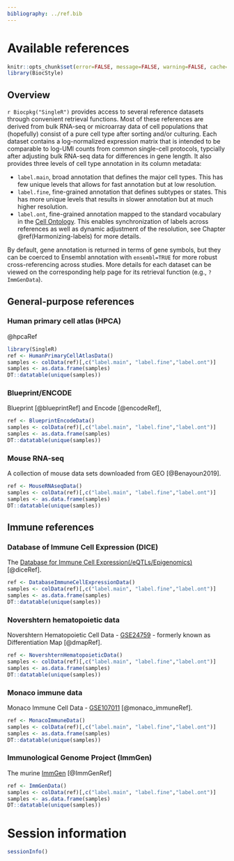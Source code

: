 ```yaml
---
bibliography: ../ref.bib
---
```


# Available references

```r
knitr::opts_chunk$set(error=FALSE, message=FALSE, warning=FALSE, cache=TRUE)
library(BiocStyle)
```

## Overview

`r Biocpkg("SingleR")` provides access to several reference datasets through convenient retrieval functions.
Most of these references are derived from bulk RNA-seq or microarray data of cell populations
that (hopefully) consist of a pure cell type after sorting and/or culturing.
Each dataset contains a log-normalized expression matrix that is intended to be comparable 
to log-UMI counts from common single-cell protocols,
typcially after adjusting bulk RNA-seq data for differences in gene length.
It also provides three levels of cell type annotation in its column metadata:

- `label.main`, broad annotation that defines the major cell types.
This has few unique levels that allows for fast annotation but at low resolution.
- `label.fine`, fine-grained annotation that defines subtypes or states.
This has more unique levels that results in slower annotation but at much higher resolution.
- `label.ont`, fine-grained annotation mapped to the standard vocabulary in the [Cell Ontology](https://www.ebi.ac.uk/ols/ontologies/cl).
This enables synchronization of labels across references as well as dynamic adjustment of the resolution,
see Chapter \@ref(Harmonizing-labels) for more details.

By default, gene annotation is returned in terms of gene symbols,
but they can be coerced to Ensembl annotation with `ensembl=TRUE` for more robust cross-referencing across studies.
More details for each dataset can be viewed on the corresponding help page for its retrieval function (e.g., `?ImmGenData`).

## General-purpose references

### Human primary cell atlas (HPCA)

@hpcaRef
  
```r
library(SingleR)
ref <- HumanPrimaryCellAtlasData()
samples <- colData(ref)[,c("label.main", "label.fine","label.ont")]
samples <- as.data.frame(samples)
DT::datatable(unique(samples))
```

### Blueprint/ENCODE

Blueprint [@blueprintRef] and Encode [@encodeRef],

```r
ref <- BlueprintEncodeData()
samples <- colData(ref)[,c("label.main", "label.fine","label.ont")]
samples <- as.data.frame(samples)
DT::datatable(unique(samples))
```

### Mouse RNA-seq

A collection of mouse data sets downloaded from GEO [@Benayoun2019].

```r
ref <- MouseRNAseqData()
samples <- colData(ref)[,c("label.main", "label.fine","label.ont")]
samples <- as.data.frame(samples)
DT::datatable(unique(samples))
```

## Immune references

### Database of Immune Cell Expression (DICE)

The [Database for Immune Cell Expression(/eQTLs/Epigenomics)](https://dice-database.org) [@diceRef].

```r
ref <- DatabaseImmuneCellExpressionData()
samples <- colData(ref)[,c("label.main", "label.fine","label.ont")]
samples <- as.data.frame(samples)
DT::datatable(unique(samples))
```

### Novershtern hematopoietic data

Novershtern Hematopoietic Cell Data - [GSE24759](https://www.ncbi.nlm.nih.gov/geo/query/acc.cgi?acc=GSE24759) - formerly known as Differentiation Map [@dmapRef].

```r
ref <- NovershternHematopoieticData()
samples <- colData(ref)[,c("label.main", "label.fine","label.ont")]
samples <- as.data.frame(samples)
DT::datatable(unique(samples))
```

### Monaco immune data

Monaco Immune Cell Data - [GSE107011](https://www.ncbi.nlm.nih.gov/geo/query/acc.cgi?acc=GSE107011)  [@monaco_immuneRef].

```r
ref <- MonacoImmuneData()
samples <- colData(ref)[,c("label.main", "label.fine","label.ont")]
samples <- as.data.frame(samples)
DT::datatable(unique(samples))
```

### Immunological Genome Project (ImmGen)

The murine [ImmGen](http://www.immgen.org/) [@ImmGenRef]

```r
ref <- ImmGenData()
samples <- colData(ref)[,c("label.main", "label.fine","label.ont")]
samples <- as.data.frame(samples)
DT::datatable(unique(samples))
```

# Session information {-}

```r
sessionInfo()
```
